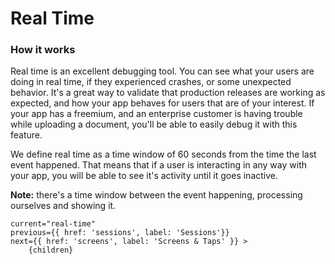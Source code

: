 
# Real Time

### How it works

Real time is an excellent debugging tool. You can see what your users are doing in real time, if they experienced crashes, or some unexpected behavior.
It's a great way to validate that production releases are working as expected, and how your app behaves for users that are of your interest.
If your app has a freemium, and an enterprise customer is having trouble while uploading a document, you'll be able to easily debug it with this feature.

We define real time as a time window of 60 seconds from the time the last event happened. That means that if a user is interacting in any way with your app,
you will be able to see it's activity until it goes inactive.

**Note:** there's a time window between the event happening, processing ourselves and showing it.

<DocImage src="/docs/sessions.png" width="1018" height="440"/>

    current="real-time"
    previous={{ href: 'sessions', label: 'Sessions'}}
    next={{ href: 'screens', label: 'Screens & Taps' }} >
        {children}
</DocLayout>
